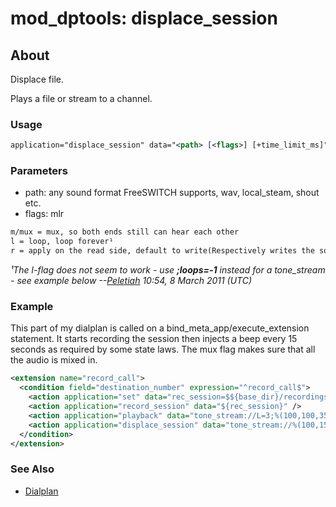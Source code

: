 
# mod_dptools: displace_session 

 

## About

Displace file.

Plays a file or stream to a channel.

### Usage

```xml
application="displace_session" data="<path> [<flags>] [+time_limit_ms]"
```

### Parameters

* path: any sound format FreeSWITCH supports, wav, local\_steam, shout etc.
* flags: mlr

```xml
m/mux = mux, so both ends still can hear each other
l = loop, loop forever¹
r = apply on the read side, default to write(Respectively writes the sound to the B-leg instead of the A-leg of a call)
```

_¹The l-flag does not seem to work - use **;loops=-1** instead for a tone\_stream - see example below --[Peletiah](https://wiki.freeswitch.org/wiki/User:Peletiah "User:Peletiah") 10:54, 8 March 2011 (UTC)_

### Example

This part of my dialplan is called on a bind\_meta\_app/execute\_extension statement. It starts recording the session then injects a beep every 15 seconds as required by some state laws. The mux flag makes sure that all the audio is mixed in.

```xml
<extension name="record_call">
  <condition field="destination_number" expression="^record_call$">
    <action application="set" data="rec_session=$${base_dir}/recordings/${caller_id_number}.${strftime(%Y-%m-%d-%H-%M-%S)}.wav"/>
    <action application="record_session" data="${rec_session}" />
    <action application="playback" data="tone_stream://L=3;%(100,100,350,440)" />
    <action application="displace_session" data="tone_stream://%(100,15000,800);loops=-1 mux" />
  </condition>
</extension>
```

### See Also

* [Dialplan](../../Dialplan/index.mdx#about)


